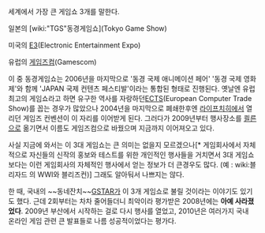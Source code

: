 세계에서 가장 큰 게임쇼 3개를 말한다. 

일본의 [wiki:"TGS"동경게임쇼](Tokyo Game Show)

미국의 [[E3]](Electronic Entertainment Expo) 

유럽의 [[게임즈컴]](Gamescom)

이 중 동경게임쇼는 2006년을 마지막으로 '동경 국제 애니메이션 페어' '동경 국제 영화제'와 함께 'JAPAN 국제 컨텐츠 페스티발'이라는 통합된 형태로 진행된다. 옛날엔 유럽 최고의 게임쇼라고 하면 유구한 역사를 자랑하던[[ECTS]](European Computer Trade Show)를 꼽는 경우가 많았으나 2004년을 마지막으로 폐쇄한후엔 [[라이프치히]]에서 열리던 게임즈 컨벤션이 이 자리를 이어받게 된다. 그러다가 2009년부터 행사장소를 [[쾰른]]으로 옮기면서 이름도 게임즈컴으로 바꿨으며 지금까지 이어져오고 있다.

사실 지금에 와서는 이 3대 게임쇼는 큰 의미는 없을지 모르겠으나[* 게임회사에서 자체적으로 자신들의 신작의 홍보와 테스트를 위한 개인적인 행사들을 거치면서 3대 게임쇼보다는 이런 게임회사의 자체적인 행사에서 얻는 정보가 더 큰경우도 많다. (예 : wiki:블리자드 의 WWI와 블리즈컨)] 그래도 알아둬서 나쁘지는 않다.

한 때, 국내의 ~~동네잔치~~[[GSTAR]]가 이 3개 게임쇼로 불릴 것이라는 이야기도 있기도 했다. 근데 2회부터는 차차 줄어들더니 최악이라 평가받은 2008년에는 '''아예 사라졌었다'''. 2009년 부산에서 시작하는 걸로 다시 행사를 열었고, 2010년은 여러가지 국내 온라인 게임 관련 큰 발표들로 나름 성공적이었다는 평가다.
